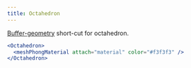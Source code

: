 ```yaml
---
title: Octahedron
---
```


[Buffer-geometry](https://threejs.org/docs/index.html#api/en/core/BufferGeometry) short-cut for octahedron.

```jsx
<Octahedron>
  <meshPhongMaterial attach="material" color="#f3f3f3" />
</Octahedron>
```

<StoryBook lib="drei" id="shapes--octahedron" />
